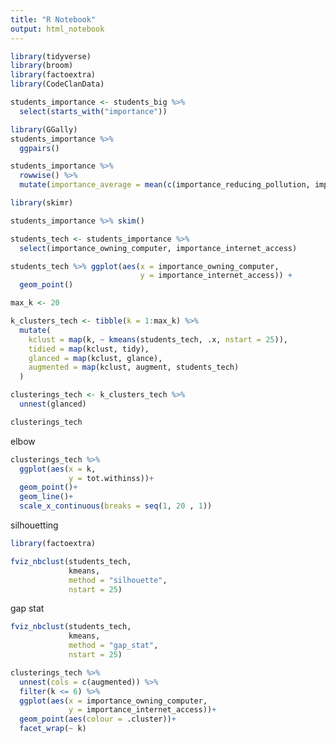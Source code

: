 ```yaml
---
title: "R Notebook"
output: html_notebook
---
```


```r
library(tidyverse)
library(broom)
library(factoextra)
library(CodeClanData)
```


```r
students_importance <- students_big %>% 
  select(starts_with("importance"))
```


```r
library(GGally)
students_importance %>% 
  ggpairs()
```


```r
students_importance %>% 
  rowwise() %>% 
  mutate(importance_average = mean(c(importance_reducing_pollution, importance_recycling_rubbish, importance_conserving_water, importance_saving_enery, importance_owning_computer, importance_internet_access)))
```


```r
library(skimr)

students_importance %>% skim()
```


```r
students_tech <- students_importance %>% 
  select(importance_owning_computer, importance_internet_access)
```


```r
students_tech %>% ggplot(aes(x = importance_owning_computer,
                             y = importance_internet_access)) +
  geom_point()
```


```r
max_k <- 20

k_clusters_tech <- tibble(k = 1:max_k) %>% 
  mutate(
    kclust = map(k, ~ kmeans(students_tech, .x, nstart = 25)),
    tidied = map(kclust, tidy),
    glanced = map(kclust, glance),
    augmented = map(kclust, augment, students_tech)
  )
```


```r
clusterings_tech <- k_clusters_tech %>% 
  unnest(glanced)

clusterings_tech
```

elbow
```r
clusterings_tech %>% 
  ggplot(aes(x = k,
             y = tot.withinss))+
  geom_point()+
  geom_line()+
  scale_x_continuous(breaks = seq(1, 20 , 1))
```

silhouetting
```r
library(factoextra)

fviz_nbclust(students_tech,
             kmeans,
             method = "silhouette",
             nstart = 25)
```


gap stat
```r
fviz_nbclust(students_tech,
             kmeans,
             method = "gap_stat",
             nstart = 25)
```



```r
clusterings_tech %>% 
  unnest(cols = c(augmented)) %>% 
  filter(k <= 6) %>% 
  ggplot(aes(x = importance_owning_computer,
             y = importance_internet_access))+
  geom_point(aes(colour = .cluster))+
  facet_wrap(~ k)
```


